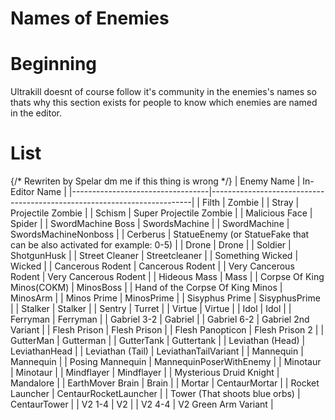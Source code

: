 # Names of Enemies



# Beginning

Ultrakill doesnt of course follow it's community in the enemies's names so thats why this section exists for people to know which enemies are named in the editor.

# List

<div>
  {/* Rewriten by Spelar dm me if this thing is wrong */}
  | Enemy Name                       | In-Editor Name                                                          |
  |----------------------------------|-------------------------------------------------------------------------|
  | Filth                            | Zombie                                                                  |
  | Stray                            | Projectile Zombie                                                       |
  | Schism                           | Super Projectile Zombie                                                 |
  | Malicious Face                   | Spider                                                                  |
  | SwordMachine Boss                | SwordsMachine                                                           |
  | SwordMachine                     | SwordsMachineNonboss                                                    |
  | Cerberus                         | StatueEnemy (or StatueFake that can be also activated for example: 0-5) |
  | Drone                            | Drone                                                                   |
  | Soldier                          | ShotgunHusk                                                             |
  | Street Cleaner                   | Streetcleaner                                                           |
  | Something Wicked                 | Wicked                                                                  |
  | Cancerous Rodent                 | Cancerous Rodent                                                        |
  | Very Cancerous Rodent            | Very Cancerous Rodent                                                   |
  | Hideous Mass                     | Mass                                                                    |
  | Corpse Of King Minos(COKM)       | MinosBoss                                                               |
  | Hand of the Corpse Of King Minos | MinosArm                                                                |
  | Minos Prime                      | MinosPrime                                                              |
  | Sisyphus Prime                   | SisyphusPrime                                                           |
  | Stalker                          | Stalker                                                                 |
  | Sentry                           | Turret                                                                  |
  | Virtue                           | Virtue                                                                  |
  | Idol                             | Idol                                                                    |
  | Ferryman                         | Ferryman                                                                |
  | Gabriel 3-2                      | Gabriel                                                                 |
  | Gabriel 6-2                      | Gabriel 2nd Variant                                                     |
  | Flesh Prison                     | Flesh Prison                                                            |
  | Flesh Panopticon                 | Flesh Prison 2                                                          |
  | GutterMan                        | Gutterman                                                               |
  | GutterTank                       | Guttertank                                                              |
  | Leviathan (Head)                 | LeviathanHead                                                           |
  | Leviathan (Tail)                 | LeviathanTailVariant                                                    |
  | Mannequin                        | Mannequin                                                               |
  | Posing Mannequin                 | MannequinPoserWithEnemy                                                 |
  | Minotaur                         | Minotaur                                                                |
  | Mindflayer                       | Mindflayer                                                              |
  | Mysterious Druid Knight          | Mandalore                                                               |
  | EarthMover Brain                 | Brain                                                                   |
  | Mortar                           | CentaurMortar                                                           |
  | Rocket Launcher                  | CentaurRocketLauncher                                                   |
  | Tower (That shoots blue orbs)    | CentaurTower                                                            |
  | V2 1-4                           | V2                                                                      |
  | V2 4-4                           | V2 Green Arm Variant                                                    |
</div>

